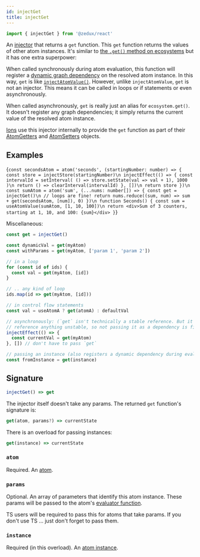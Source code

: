 ```yaml
---
id: injectGet
title: injectGet
---
```



```ts
import { injectGet } from '@zedux/react'
```

An [injector](../glossary#injector) that returns a `get` function. This `get` function returns the values of other atom instances. It's similar to [the `.get()` method on ecosystems](../classes/Ecosystem#get) but it has one extra superpower:

When called synchronously during atom evaluation, this function will register a [dynamic graph dependency](../glossary#dynamic-graph-dependency) on the resolved atom instance. In this way, `get` is like [`injectAtomValue()`](injectAtomValue). However, unlike `injectAtomValue`, `get` is not an injector. This means it can be called in loops or if statements or even asynchronously.

When called asynchronously, `get` is really just an alias for `ecosystem.get()`. It doesn't register any graph dependencies; it simply returns the current value of the resolved atom instance.

[Ions](../classes/Ion) use this injector internally to provide the `get` function as part of their [AtomGetters](../types/AtomGetters) and [AtomSetters](../types/AtomSetters) objects.

## Examples

<LiveEditor ecosystemId="injectGet/example" resultVar="Seconds">{`
const secondsAtom = atom('seconds', (startingNumber: number) => {
  const store = injectStore(startingNumber)\n
  injectEffect(() => {
    const intervalId = setInterval(
      () => store.setState(val => val + 1),
      1000
    )\n
    return () => clearInterval(intervalId)
  }, [])\n
  return store
})\n
const sumAtom = atom('sum', (...nums: number[]) => {
  const get = injectGet()\n
  // loops are fine!
  return nums.reduce((sum, num) => sum + get(secondsAtom, [num]), 0)
})\n
function Seconds() {
  const sum = useAtomValue(sumAtom, [1, 10, 100])\n
  return <div>Sum of 3 counters, starting at 1, 10, and 100: {sum}</div>
}
`}</LiveEditor>

Miscellaneous:

```ts
const get = injectGet()

const dynamicVal = get(myAtom)
const withParams = get(myAtom, ['param 1', 'param 2'])

// in a loop
for (const id of ids) {
  const val = get(myAtom, [id])
}

// .. any kind of loop
ids.map(id => get(myAtom, [id]))

// in control flow statements
const val = useAtomA ? get(atomA) : defaultVal

// asynchronously: (`get` isn't technically a stable reference. But it doesn't
// reference anything unstable, so not passing it as a dependency is fine)
injectEffect(() => {
  const currentVal = get(myAtom)
}, []) // don't have to pass `get`

// passing an instance (also registers a dynamic dependency during evaluation):
const fromInstance = get(instance)
```

## Signature

```ts
injectGet() => get
```

The injector itself doesn't take any params. The returned `get` function's signature is:

```ts
get(atom, params?) => currentState
```

There is an overload for passing instances:

```ts
get(instance) => currentState
```

### `atom`

Required. An [atom](../classes/Atom).

### `params`

Optional. An array of parameters that identify this atom instance. These params will be passed to the atom's [evaluator function](../glossary#evaluator).

TS users will be required to pass this for atoms that take params. If you don't use TS ... just don't forget to pass them.

### `instance`

Required (in this overload). An [atom instance](../classes/AtomInstance).
